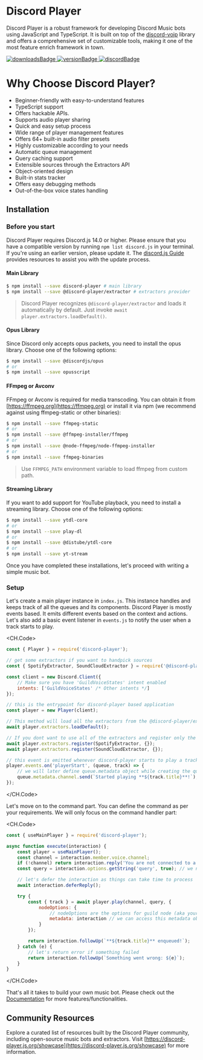# Discord Player

Discord Player is a robust framework for developing Discord Music bots using JavaScript and TypeScript. It is built on top of the [discord-voip](https://npm.im/discord-voip) library and offers a comprehensive set of customizable tools, making it one of the most feature enrich framework in town.

<div className='flex flex-row gap-5 items-center my-5'>
<a href="https://npmjs.com/discord-player">
  <img src="https://img.shields.io/npm/dt/discord-player?style=for-the-badge" alt="downloadsBadge"/>
</a>

<a href="https://npmjs.com/discord-player">
    <img src="https://img.shields.io/npm/v/discord-player?style=for-the-badge" alt="versionBadge" />
</a>

<a href="https://androz2091.fr/discord">
    <img src="https://img.shields.io/discord/558328638911545423?style=for-the-badge&color=7289da" alt="discordBadge" />
</a>

</div>

# Why Choose Discord Player?

-   Beginner-friendly with easy-to-understand features
-   TypeScript support
-   Offers hackable APIs.
-   Supports audio player sharing
-   Quick and easy setup process
-   Wide range of player management features
-   Offers 64+ built-in audio filter presets
-   Highly customizable according to your needs
-   Automatic queue management
-   Query caching support
-   Extensible sources through the Extractors API
-   Object-oriented design
-   Built-in stats tracker
-   Offers easy debugging methods
-   Out-of-the-box voice states handling

## Installation

### Before you start

Discord Player requires Discord.js 14.0 or higher. Please ensure that you have a compatible version by running `npm list discord.js` in your terminal. If you're using an earlier version, please update it. The [discord.js Guide](https://discordjs.guide) provides resources to assist you with the update process.

#### Main Library

```bash
$ npm install --save discord-player # main library
$ npm install --save @discord-player/extractor # extractors provider
```

> Discord Player recognizes `@discord-player/extractor` and loads it automatically by default. Just invoke `await player.extractors.loadDefault()`.

#### Opus Library

Since Discord only accepts opus packets, you need to install the opus library. Choose one of the following options:

```bash
$ npm install --save @discordjs/opus
# or
$ npm install --save opusscript
```

#### FFmpeg or Avconv

FFmpeg or Avconv is required for media transcoding. You can obtain it from [https://ffmpeg.org](https://ffmpeg.org) or install it via npm (we recommend against using ffmpeg-static or other binaries):

```bash
$ npm install --save ffmpeg-static
# or
$ npm install --save @ffmpeg-installer/ffmpeg
# or
$ npm install --save @node-ffmpeg/node-ffmpeg-installer
# or
$ npm install --save ffmpeg-binaries
```

> Use `FFMPEG_PATH` environment variable to load ffmpeg from custom path.

#### Streaming Library

If you want to add support for YouTube playback, you need to install a streaming library. Choose one of the following options:

```bash
$ npm install --save ytdl-core
# or
$ npm install --save play-dl
# or
$ npm install --save @distube/ytdl-core
# or
$ npm install --save yt-stream
```

Once you have completed these installations, let's proceed with writing a simple music bot.

### Setup

Let's create a main player instance in `index.js`. This instance handles and keeps track of all the queues and its components. Discord Player is mostly events based. It emits different events based on the context and actions. Let's also add a basic event listener in `events.js` to notify the user when a track starts to play.

<CH.Code>

```js index.js
const { Player } = require('discord-player');

// get some extractors if you want to handpick sources
const { SpotifyExtractor, SoundCloudExtractor } = require('@discord-player/extractor');

const client = new Discord.Client({
    // Make sure you have 'GuildVoiceStates' intent enabled
    intents: ['GuildVoiceStates' /* Other intents */]
});

// this is the entrypoint for discord-player based application
const player = new Player(client);

// This method will load all the extractors from the @discord-player/extractor package
await player.extractors.loadDefault();

// If you dont want to use all of the extractors and register only the required ones manually, use
await player.extractors.register(SpotifyExtractor, {});
await player.extractors.register(SoundCloudExtractor, {});
```

```js events.js
// this event is emitted whenever discord-player starts to play a track
player.events.on('playerStart', (queue, track) => {
    // we will later define queue.metadata object while creating the queue
    queue.metadata.channel.send(`Started playing **${track.title}**!`);
});
```

</CH.Code>

Let's move on to the command part. You can define the command as per your requirements. We will only focus on the command handler part:

<CH.Code>

```js play.js
const { useMainPlayer } = require('discord-player');

async function execute(interaction) {
    const player = useMainPlayer();
    const channel = interaction.member.voice.channel;
    if (!channel) return interaction.reply('You are not connected to a voice channel!'); // make sure we have a voice channel
    const query = interaction.options.getString('query', true); // we need input/query to play

    // let's defer the interaction as things can take time to process
    await interaction.deferReply();

    try {
        const { track } = await player.play(channel, query, {
            nodeOptions: {
                // nodeOptions are the options for guild node (aka your queue in simple word)
                metadata: interaction // we can access this metadata object using queue.metadata later on
            }
        });

        return interaction.followUp(`**${track.title}** enqueued!`);
    } catch (e) {
        // let's return error if something failed
        return interaction.followUp(`Something went wrong: ${e}`);
    }
}
```

</CH.Code>

That's all it takes to build your own music bot. Please check out the [Documentation](https://discord-player.js.org) for more features/functionalities.

## Community Resources

Explore a curated list of resources built by the Discord Player community, including open-source music bots and extractors. Visit [https://discord-player.js.org/showcase](https://discord-player.js.org/showcase) for more information.
